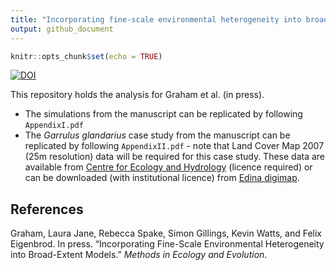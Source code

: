 ```yaml
---
title: "Incorporating fine-scale environmental heterogeneity into broad-extent models"
output: github_document
---
```


```r
knitr::opts_chunk$set(echo = TRUE)
```

[![DOI](https://zenodo.org/badge/124073847.svg)](https://zenodo.org/badge/latestdoi/124073847)

This repository holds the analysis for Graham et al. (in press). 

* The simulations from the manuscript can be replicated by following `AppendixI.pdf`
* The *Garrulus glandarius* case study from the manuscript can be replicated by following `AppendixII.pdf` - note that Land Cover Map 2007 (25m resolution) data will be required for this case study. These data are available from [Centre for Ecology and Hydrology](https://www.ceh.ac.uk/services/land-cover-map-2007) (licence required) or can be downloaded (with institutional licence) from [Edina digimap](https://digimap.edina.ac.uk/).

## References

Graham, Laura Jane, Rebecca Spake, Simon Gillings, Kevin Watts, and Felix Eigenbrod. In press. “Incorporating Fine-Scale Environmental Heterogeneity into Broad-Extent Models.” *Methods in Ecology and Evolution*.